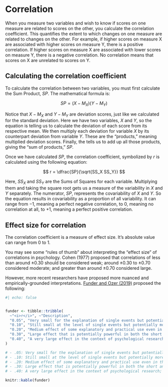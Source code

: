 <style>
  #quarto-header > nav > div > nav > ol > li:nth-child(2) > a > span.chapter-number::before     {
    content: unset;
  }
</style>

# Correlation

When you measure two variables and wish to know if scores on one measure are related to scores on the other, you calculate the correlation coefficient. This quantifies the extent to which changes on one measure are related to changes on the other. For example, if higher scores on measure X are associated with higher scores on measure Y, there is a positive correlation. If higher scores on measure X are associated with lower scores on measure Y, there is a negative correlation. No correlation means that scores on X are unrelated to scores on Y.

## Calculating the correlation coefficient

To calculate the correlation between two variables, you must first calculate the Sum Product, $SP$.  The mathematical formula is:

$$
SP = (X-M_X)(Y-M_Y)
$$

Notice that $X - M_X$ and $Y - M_Y$ are deviation scores, just like we calculated for the standard deviation. Here we have two variables, $X$ and $Y$, so the equation is telling us to calculate the deviation of each score from its respective mean. We then multiply each deviation for variable $X$ by its counterpart deviation from variable $Y$. These are the “products,” meaning multiplied deviation scores. Finally, the  tells us to add up all those products, giving the “sum of products,” $SP$.

Once we have calculated $SP$, the correlation coefficient, symbolized by $r$ is calculated using the following equation:

$$
r = \dfrac{SP}{\sqrt{SS_X SS_Y}}
$$

Here, $SS_X$ and $SS_Y$ are the Sums of Squares for each variable. Multiplying them and taking the square root gets us a measure of the variability in $X$ and $Y$ separately. The numerator, $SP$, represents the covariability of $X$ and $Y$. So the equation results in covariability as a proportion of all variability. It can range from $-1$, meaning a perfect negative correlation, to $0$, meaning no correlation at all, to $+1$, meaning a perfect positive correlation.


## Effect size for correlation {#sec-cor-effect-size}

The correlation coefficient is a measure of effect size. It's absolute value can range from 0 to 1.

You may see some "rules of thumb" about interpreting the "effect size" of correlations in psychology. Cohen (1977) proposed that correlations of less than around $\pm 0.30$ should be considered weak; around $\pm 0.30$ to $\pm 0.70$ considered moderate; and greater than around $\pm 0.70$ considered large.

However, more recent researchers have proposed more nuanced and empirically-grounded interpretations. [Funder and Ozer (2019)](https://doi.org/10.1177/2515245919847202) proposed the following:

```r
#| echo: false


funder <- tibble::tribble(
  ~"<i>r</i>", ~"Description",
  "0.05", "Very small for the explanation of single events but potentially consequential in longer run",
  "0.10", "Still small at the level of single events but potentially more ultimately consequential",
  "0.20", "Medium effect of some explanatory and practical use even in the short run",
  "0.30", "Large effect that is potentially powerful in both the short and the long run",
  "0.40", "A very large effect in the context of psychological research; likely to be a gross overestimate"
)

# - .05: Very small for the explanation of single events but potentially consequential in longer run
# - .10: Still small at the level of single events but potentially more ultimately consequential
# - .20: Medium effect of some explanatory and practical use even in the short run
# - .30: Large effect that is potentially powerful in both the short and the long run
# - .40: A very large effect in the context of psychological research; likely to be a gross overestimate

knitr::kable(funder)
```
